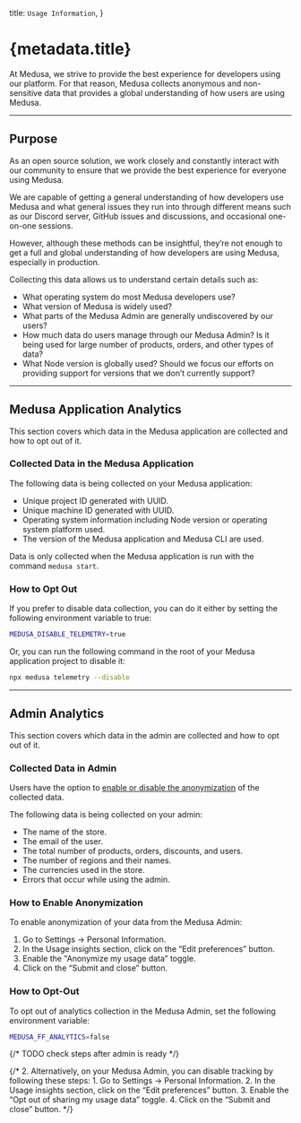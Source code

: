   title: `Usage Information`,
}

# {metadata.title}

At Medusa, we strive to provide the best experience for developers using our platform. For that reason, Medusa collects anonymous and non-sensitive data that provides a global understanding of how users are using Medusa.

---

## Purpose

As an open source solution, we work closely and constantly interact with our community to ensure that we provide the best experience for everyone using Medusa. 

We are capable of getting a general understanding of how developers use Medusa and what general issues they run into through different means such as our Discord server, GitHub issues and discussions, and occasional one-on-one sessions.

However, although these methods can be insightful, they’re not enough to get a full and global understanding of how developers are using Medusa, especially in production.

Collecting this data allows us to understand certain details such as:

- What operating system do most Medusa developers use?
- What version of Medusa is widely used?
- What parts of the Medusa Admin are generally undiscovered by our users?
- How much data do users manage through our Medusa Admin? Is it being used for large number of products, orders, and other types of data?
- What Node version is globally used? Should we focus our efforts on providing support for versions that we don’t currently support?

---

## Medusa Application Analytics

This section covers which data in the Medusa application are collected and how to opt out of it.

### Collected Data in the Medusa Application

The following data is being collected on your Medusa application:

- Unique project ID generated with UUID.
- Unique machine ID generated with UUID.
- Operating system information including Node version or operating system platform used.
- The version of the Medusa application and Medusa CLI are used.

<Note>

Data is only collected when the Medusa application is run with the command `medusa start`.

</Note>

### How to Opt Out

If you prefer to disable data collection, you can do it either by setting the following environment variable to true:

```bash
MEDUSA_DISABLE_TELEMETRY=true
```

Or, you can run the following command in the root of your Medusa application project to disable it:

```bash
npx medusa telemetry --disable
```

---

## Admin Analytics

This section covers which data in the admin are collected and how to opt out of it.

### Collected Data in Admin

<Note>

Users have the option to [enable or disable the anonymization](#how-to-enable-anonymization) of the collected data.

</Note>

The following data is being collected on your admin:

- The name of the store.
- The email of the user.
- The total number of products, orders, discounts, and users.
- The number of regions and their names.
- The currencies used in the store.
- Errors that occur while using the admin.

### How to Enable Anonymization

To enable anonymization of your data from the Medusa Admin:

1. Go to Settings → Personal Information.
2. In the Usage insights section, click on the “Edit preferences” button.
3. Enable the "Anonymize my usage data” toggle.
4. Click on the “Submit and close” button.

### How to Opt-Out

To opt out of analytics collection in the Medusa Admin, set the following environment variable:

```bash
MEDUSA_FF_ANALYTICS=false
```

{/* TODO check steps after admin is ready */}

{/* 2. Alternatively, on your Medusa Admin, you can disable tracking by following these steps:
    1. Go to Settings → Personal Information.
    2. In the Usage insights section, click on the “Edit preferences” button.
    3. Enable the “Opt out of sharing my usage data” toggle.
    4. Click on the “Submit and close” button. */}
